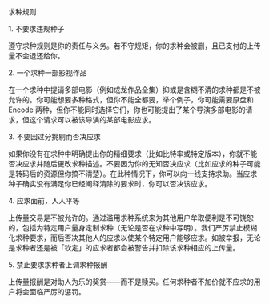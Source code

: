 <Heading1 id="content">求种规则</Heading1>

<Heading2 id="1">1. 不要求违规种子</Heading2>

遵守求种规则是你的责任与义务。若不守规矩，你的求种会被删，且已支付的上传量不会退还给你。

<Heading2 id="2">2. 一个求种一部影视作品</Heading2>

在一个求种中提请多部电影（例如成龙作品全集）抑或是含糊不清的求种都是不被允许的。你可能想要多种格式，但你不能全都要，举个例子，你可能需要原盘和 Encode 两种，但你不能同时选择它们，你也可能提出了某个导演多部电影的请求，但这个请求可以被该导演的某部电影应求。

<Heading2 id="3">3. 不要因过分挑剔而否决应求</Heading2>

如果你没有在求种中明确提出你的精细要求（比如比特率或特定版本），你就不能否决应求并随后更改求种描述。不要因为你的无知否决应求（比如应求的种子可能是转码后的资源但你搞不清楚）。在此种情况下，你可以向一线支持求助。当应求种子确实没有满足你已经阐释清除的要求时，你可以否决该应求。

<Heading2 id="4">4. 应求面前，人人平等</Heading2>

上传量交易是不被允许的。通过滥用求种系统来为其他用户牟取便利是不可饶恕的，包括为特定用户量身定制求种（无论是否在求种中写明）。我们严厉禁止模糊化求种要求，而后否决其他人的应求以使某个特定用户能够应求。如被举报，无论是求种者还是被「钦定」的应求者都会被警告并扣除该求种相应的上传量。

<Heading2 id="5">5. 禁止要求求种者上调求种报酬</Heading2>

上传量报酬是对助人为乐的奖赏——而不是赎买。任何求种者不加价就不应求的用户将会面临严厉的惩罚。
